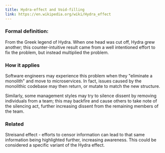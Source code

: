 ```yaml
---
title: Hydra-effect and Void-filling
link: https://en.wikipedia.org/wiki/Hydra_effect
---
```


### Formal definition:

From the Greek legend of Hydra. When one head was cut off, Hydra grew another; this counter-intuitive result came from a well intentioned effort to fix the problem, but instead multiplied the problem.

### How it applies

Software engineers may experience this problem when they "eliminate a monolith" and move to microservices. In fact, issues caused by the monolithic codebase may then return, or mutate to match the new structure.

Similarly, some management styles may try to silence dissent by removing individuals from a team; this may backfire and cause others to take note of the silencing act, further increasing dissent from the remaining members of the team.

### Related
Streisand effect - efforts to censor information can lead to that same information being highlighted further, increasing awareness. This could be considered a specific variant of the Hydra effect.
